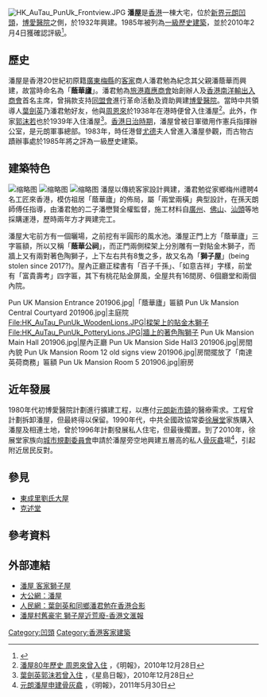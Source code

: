 {{Infobox museum
 |名称 = 潘屋
 |其他名称 = 
 |logo =
 |logosize =
 |logo_caption =
 |图像 = [[File:HK_AuTau_PunUk_Frontview.JPG|thumb]]
 |图像大小 = 
 |图像说明 = 
 |map_type= Hong Kong
 |coordinates= 
 |map_size= 
 |map_caption=
 |former_name    = 
 |established    = 1985年
 |dissolved    = 
 |location    = {{HK}}[[新界|新界]][[元朗|元朗]][[凹頭|凹頭]]（[[博愛醫院_(香港)|博愛醫院]]之側）
 |type    = 
 |accreditation    =
 |collections    =
 |collection_size    = 
 |visitors    = 
 |founder    = 
 |director    = 
 |president    =
 |curator    = 
 |owner    = 
 |publictransit    = 
 |website    =
}}
[[File:HK_AuTau_PunUk_Frontview.JPG|thumb]]
'''潘屋'''是[[香港|香港]]一棟大宅，位於[[新界|新界]][[元朗|元朗]][[凹頭|凹頭]]，[[博愛醫院_(香港)|博愛醫院]]之側，於1932年興建。1985年被列為[[香港一級歷史建築列表|一級歷史建築]]，並於2010年2月4日獲確認評級<ref>{{cite web |language=zh-hk |url=http://www.amo.gov.hk/form/AAB-SM-chi.pdf |title=List of the Historic Buildings in Building Assessment (as of 22 March 2011, #28) |publisher=[[古物古蹟辦事處|''amo.gov.hk'']] |date=2011-03-22 |accessdate=2011-06-17 |deadurl=yes |archiveurl=https://web.archive.org/web/20110527165651/http://www.amo.gov.hk/form/AAB-SM-chi.pdf |archivedate=2011年5月27日 }}</ref>。

==歷史==
潘屋是香港20世紀初原籍[[廣東|廣東]][[梅縣|梅縣]]的[[客家|客家]]商人潘君勉為紀念其父親潘蔭華而興建，故當時命名為「'''蔭華廬'''」。潘君勉為[[旅港嘉應商會|旅港嘉應商會]]始創辦人及[[香港南洋輸出入商會|香港南洋輸出入商會]]首名主席，曾捐款支持[[同盟會|同盟會]]進行革命活動及資助興建[[博愛醫院|博愛醫院]]。當時中共領導人[[葉劍英|葉劍英]]乃潘君勉好友，他與[[周恩來|周恩來]]於1938年在港時便曾入住潘屋<ref>[http://hk.news.yahoo.com/article/101227/4/ly2h.html 潘屋80年歷史 周恩來曾入住] {{Wayback|url=http://hk.news.yahoo.com/article/101227/4/ly2h.html |date=20110101035909 }}，《明報》，2010年12月28日</ref>。此外，作家[[郭沫若|郭沫若]]也於1939年入住潘屋<ref>[http://hk.news.yahoo.com/article/101227/3/ly3r.html 葉劍英郭沬若曾入住] {{Wayback|url=http://hk.news.yahoo.com/article/101227/3/ly3r.html |date=20110101022816 }}，《星島日報》，2010年12月28日</ref>。[[香港日治時期|香港日治時期]]，潘屋曾被日軍徵用作憲兵指揮辦公室，是元朗軍事總部。1983年，時任港督[[尤德|尤德]]夫人曾進入潘屋參觀，而古物古蹟辦事處於1985年將之評為一級歷史建築。

==建築特色==
[[File:Pun_Uk_Mansion_Side_Courtyard1_2019.jpg|缩略图]]
[[File:Pun_Uk_Mansion_Service_1_201906.jpg|缩略图]]
[[File:Pun_Uk_Mansion_Side_Courtyard4_201906.jpg|缩略图]]
潘屋以傳統客家設計興建，潘君勉從家鄉梅州禮聘4名工匠來香港，模仿祖居「蔭華廬」的佈局，屬「兩堂兩橫」典型設計，在孫天朗師傅任指導，由潘君勉的二子潘懋賢全權監督，施工材料自[[廣州|廣州]]、[[佛山|佛山]]、[[汕頭|汕頭]]等地採購運港，歷時兩年方才興建完工。

潘屋大宅前方有一個曬場，之前挖有半圓形的風水池。潘屋正門上方「蔭華廬」三字匾額，所以又稱「'''蔭華公祠'''」，而正門兩側樑架上分別雕有一對貼金木獅子，而牆上又有兩對著色陶獅子，上下左右共有8隻之多，故又名為「'''獅子屋'''」(being stolen since 2017?)。屋內正廳正樑書有「百子千孫」、「如意吉祥」字樣，前堂有「富貴壽考」四字匾，其下有桃花貼金屏風，全屋共有16間房、6個廳堂和兩個內院。
<gallery>
Pun UK Mansion Entrance 201906.jpg|「蔭華廬」匾額
Pun Uk Mansion Central Courtyard 201906.jpg|主庭院
File:HK_AuTau_PunUk_WoodenLions.JPG|樑架上的貼金木獅子
File:HK_AuTau_PunUk_PotteryLions.JPG|牆上的著色陶獅子
Pun Uk Mansion Main Hall 201906.jpg|屋內正廳
Pun Uk Mansion Side Hall3 201906.jpg|房間內貌
Pun Uk Mansion Room 12 old signs view 201906.jpg|房間擺放了「南達英荷商務」匾額
Pun Uk Mansion Room 5 201906.jpg|廚房
</gallery>

==近年發展==
1980年代初博愛醫院計劃進行擴建工程，以應付[[元朗新市鎮|元朗新市鎮]]的醫療需求。工程曾計劃拆卸潘屋，但最終得以保留。1990年代，中共全國政協常委[[徐展堂|徐展堂]]家族購入潘屋及相連土地，曾於1996年計劃發展私人住宅，但最後擱置。到了2010年，徐展堂家族向[[城市規劃委員會|城市規劃委員會]]申請於潘屋旁空地興建五層高的私人[[骨灰龕|骨灰龕]]場<ref>[http://property.mpfinance.com/cfm/pa3.cfm?File=20101211/paa01/lab1.txt 元朗潘屋申建骨灰龕] {{Wayback|url=http://property.mpfinance.com/cfm/pa3.cfm?File=20101211%2Fpaa01%2Flab1.txt |date=20160304192410 }}，《明報》，2011年5月30日</ref>，引起附近居民反對。

==參見==
* [[東成里劉氏大屋|東成里劉氏大屋]]
* [[克述堂|克述堂]]

==參考資料==
{{reflist}}

==外部連結==
* [http://www.somanhing.com/gotowalk/chinesebuilding/chouse/punuk.pdf 潘屋 客家獅子屋] {{Wayback|url=http://www.somanhing.com/gotowalk/chinesebuilding/chouse/punuk.pdf |date=20160308215412 }}
* [http://source.takungpao.com/news/11/01/01/XY-1336228.htm 大公網：潘屋]{{dead link|date=2018年3月 |bot=InternetArchiveBot |fix-attempted=yes }}
* [http://www.people.com.cn/BIG5/14576/28320/35239/35241/2639981.html 人民網：葉劍英和同鄉潘君勉在香港合影] {{Wayback|url=http://www.people.com.cn/BIG5/14576/28320/35239/35241/2639981.html |date=20160304074314 }}
* [http://paper.wenweipo.com/2017/03/27/ED1703270009.htm 潘屋村舊豪宅 獅子屋近荒廢-香港文滙報] {{Wayback|url=http://paper.wenweipo.com/2017/03/27/ED1703270009.htm |date=20180302105523 }}
{{香港一級歷史建築}}

[[Category:凹頭|Category:凹頭]]
[[Category:香港客家建築|Category:香港客家建築]]